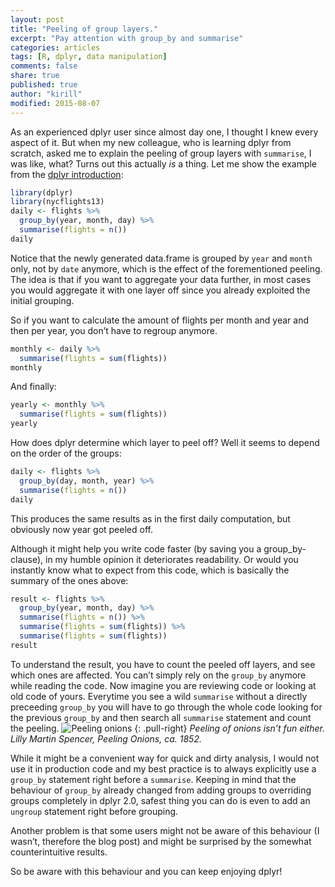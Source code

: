 ```yaml
---
layout: post
title: "Peeling of group layers."
excerpt: "Pay attention with group_by and summarise"
categories: articles
tags: [R, dplyr, data manipulation]
comments: false
share: true
published: true
author: "kirill"
modified: 2015-08-07
---
```


<span class = "dropcap">A</span>s an experienced dplyr user since almost day one, I thought I knew every aspect of it. But when my new colleague, who is learning dplyr from scratch, asked me to explain the peeling of group layers with `summarise`, I was like, what?
Turns out this actually *is* a thing. Let me show the example from the [dplyr introduction](https://cran.rstudio.com/web/packages/dplyr/vignettes/introduction.html):

```r
library(dplyr)
library(nycflights13)
daily <- flights %>% 
  group_by(year, month, day) %>%
  summarise(flights = n())
daily
```

Notice that the newly generated data.frame is grouped by `year` and `month` only, not by `date` anymore, which is the effect of the forementioned peeling. The idea is that if you want to aggregate your data further, in most cases you would aggregate it with one layer off since you already exploited the initial grouping.

So if you want to calculate the amount of flights per month and year and then per year, you don't have to regroup anymore.

```r
monthly <- daily %>% 
  summarise(flights = sum(flights))
monthly
```

And finally:
```r
yearly <- monthly %>% 
  summarise(flights = sum(flights))
yearly
```

How does dplyr determine which layer to peel off? Well it seems to depend on the order of the groups:

```r
daily <- flights %>% 
  group_by(day, month, year) %>%
  summarise(flights = n())
daily
```

This produces the same results as in the first daily computation, but obviously now year got peeled off.

Although it might help you write code faster (by saving you a group_by-clause), in my humble opinion it deteriorates readability. Or would you instantly know what to expect from this code, which is basically the summary of the ones above:

```r
result <- flights %>% 
  group_by(year, month, day) %>%
  summarise(flights = n()) %>%
  summarise(flights = sum(flights)) %>%
  summarise(flights = sum(flights))
result
```

To understand the result, you have to count the peeled off layers, and see which ones are affected. You can't simply rely on the `group_by` anymore while reading the code. Now imagine you are reviewing code or looking at old code of yours. Everytime you see a wild `summarise` without a directly preceeding `group_by` you will have to go through the whole code looking for the previous `group_by` and then search all `summarise` statement and count the peeling. ![Peeling onions]({{ site.url }}/images/spencer-peeling-onions.jpg)
{: .pull-right}
*Peeling of onions isn't fun either. Lilly Martin Spencer, Peeling Onions, ca. 1852.*

While it might be a convenient way for quick and dirty analysis, I would not use it in production code and my best practice is to always explicitly use a `group_by` statement right before a `summarise`. Keeping in mind that the behaviour of `group_by` already changed from adding groups to overriding groups completely in dplyr 2.0, safest thing you can do is even to add an `ungroup` statement right before grouping.

Another problem is that some users might not be aware of this behaviour (I wasn't, therefore the blog post) and might be surprised by the somewhat counterintuitive results.

So be aware with this behaviour and you can keep enjoying dplyr!
